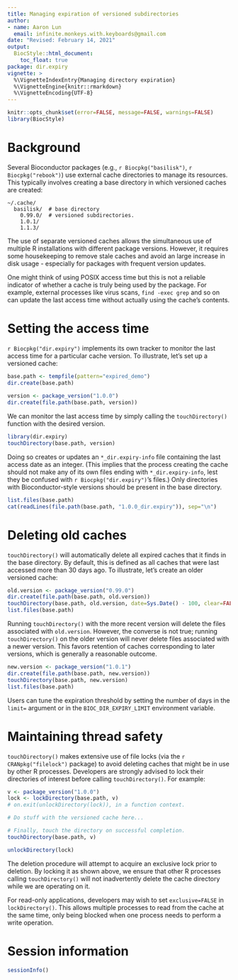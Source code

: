 ```yaml
---
title: Managing expiration of versioned subdirectories
author: 
- name: Aaron Lun
  email: infinite.monkeys.with.keyboards@gmail.com
date: "Revised: February 14, 2021"
output:
  BiocStyle::html_document:
    toc_float: true
package: dir.expiry
vignette: >
  %\VignetteIndexEntry{Managing directory expiration}
  %\VignetteEngine{knitr::rmarkdown}
  %\VignetteEncoding{UTF-8}    
---
```


```r
knitr::opts_chunk$set(error=FALSE, message=FALSE, warnings=FALSE)
library(BiocStyle)
```

# Background

Several Bioconductor packages (e.g., `r Biocpkg("basilisk")`, `r Biocpkg("rebook")`) use external cache directories to manage its resources.
This typically involves creating a base directory in which versioned caches are created:

```
~/.cache/
  basilisk/  # base directory
    0.99.0/  # versioned subdirectories.
    1.0.1/
    1.1.3/
```

The use of separate versioned caches allows the simultaneous use of multiple R installations with different package versions.
However, it requires some housekeeping to remove stale caches and avoid an large increase in disk usage - especially for packages with frequent version updates.

One might think of using POSIX access time but this is not a reliable indicator of whether a cache is truly being used by the package.
For example, external processes like virus scans, `find -exec grep` and so on can update the last access time without actually using the cache's contents.

# Setting the access time

`r Biocpkg("dir.expiry")` implements its own tracker to monitor the last access time for a particular cache version.
To illustrate, let's set up a versioned cache:

```r
base.path <- tempfile(pattern="expired_demo")
dir.create(base.path)
                                              
version <- package_version("1.0.0")
dir.create(file.path(base.path, version))
```

We can monitor the last access time by simply calling the `touchDirectory()` function with the desired version.

```r
library(dir.expiry)
touchDirectory(base.path, version)
```

Doing so creates or updates an `*_dir.expiry-info` file containing the last access date as an integer.
(This implies that the process creating the cache should not make any of its own files ending with `*_dir.expiry-info`, lest they be confused with `r Biocpkg("dir.expiry")`'s files.)
Only directories with Bioconductor-style versions should be present in the base directory.

```r
list.files(base.path)
cat(readLines(file.path(base.path, "1.0.0_dir.expiry")), sep="\n")
```

# Deleting old caches

`touchDirectory()` will automatically delete all expired caches that it finds in the base directory.
By default, this is defined as all caches that were last accessed more than 30 days ago.
To illustrate, let's create an older versioned cache:

```r
old.version <- package_version("0.99.0")
dir.create(file.path(base.path, old.version))
touchDirectory(base.path, old.version, date=Sys.Date() - 100, clear=FALSE)
list.files(base.path)
```

Running `touchDirectory()` with the more recent version will delete the files associated with `old.version`.
However, the converse is not true; running `touchDirectory()` on the older version will never delete files associated with a newer version.
This favors retention of caches corresponding to later versions, which is generally a reasonable outcome. 

```r
new.version <- package_version("1.0.1")
dir.create(file.path(base.path, new.version))
touchDirectory(base.path, new.version)
list.files(base.path)
```

Users can tune the expiration threshold by setting the number of days in the `limit=` argument or in the `BIOC_DIR_EXPIRY_LIMIT` environment variable.

# Maintaining thread safety

`touchDirectory()` makes extensive use of file locks (via the `r CRANpkg("filelock")` package) to avoid deleting caches that might be in use by other R processes.
Developers are strongly advised to lock their directories of interest before calling `touchDirectory()`.
For example:

```r
v <- package_version("1.0.0")
lock <- lockDirectory(base.path, v)
# on.exit(unlockDirectory(lock)), in a function context.

# Do stuff with the versioned cache here...

# Finally, touch the directory on successful completion.
touchDirectory(base.path, v)
```

```r
unlockDirectory(lock) 
```

The deletion procedure will attempt to acquire an exclusive lock prior to deletion.
By locking it as shown above, we ensure that other R processes calling `touchDirectory()` will not inadvertently delete the cache directory while we are operating on it.

For read-only applications, developers may wish to set `exclusive=FALSE` in `lockDirectory()`.
This allows multiple processes to read from the cache at the same time, only being blocked when one process needs to perform a write operation.

# Session information {-}

```r
sessionInfo()
```

